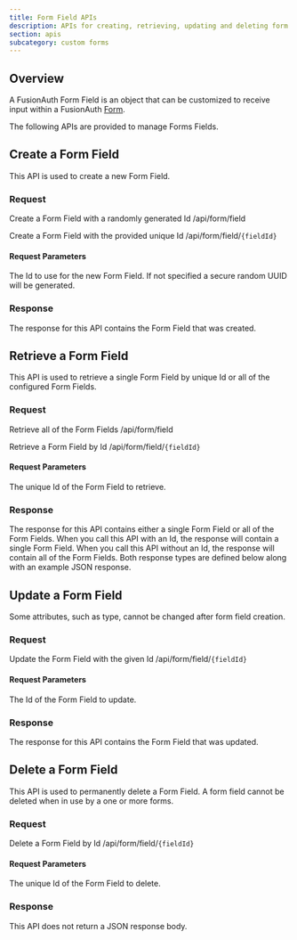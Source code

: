 ```yaml
---
title: Form Field APIs
description: APIs for creating, retrieving, updating and deleting form fields
section: apis
subcategory: custom forms
---
```


<PremiumEditionBlurb />

## Overview

A FusionAuth Form Field is an object that can be customized to receive input within a FusionAuth [Form](/docs/apis/custom-forms/forms).

The following APIs are provided to manage Forms Fields.

## Create a Form Field

This API is used to create a new Form Field.

### Request

<APIAuthentication icon="lock">Create a Form Field with a randomly generated Id</APIAuthentication>
<APIURI method="POST">/api/form/field</APIURI>

<APIAuthentication icon="lock">Create a Form Field with the provided unique Id</APIAuthentication>
<APIURI method="POST">/api/form/field/`{fieldId}`</APIURI>

#### Request Parameters

<APIBlock>
  <APIField name="fieldId" type="UUID" optional defaults="secure random UUID">
    The Id to use for the new Form Field. If not specified a secure random UUID will be generated.
  </APIField>
</APIBlock>

<FormFieldRequestBody />

### Response

The response for this API contains the Form Field that was created.

<StandardPostResponseCodes never_search_error />

<FormFieldResponseBody />

## Retrieve a Form Field

This API is used to retrieve a single Form Field by unique Id or all of the configured Form Fields.

### Request

<APIAuthentication icon="lock">Retrieve all of the Form Fields</APIAuthentication>
<APIURI method="GET">/api/form/field</APIURI>

<APIAuthentication icon="lock">Retrieve a Form Field by Id</APIAuthentication>
<APIURI method="GET">/api/form/field/`{fieldId}`</APIURI>

#### Request Parameters

<APIBlock>
  <APIField name="fieldId" type="UUID" required>
    The unique Id of the Form Field to retrieve.
  </APIField>
</APIBlock>

### Response

The response for this API contains either a single Form Field or all of the Form Fields. When you call this API with an Id, the response will contain a single Form Field. When you call this API without an Id, the response will contain all of the Form Fields. Both response types are defined below along with an example JSON response.

<StandardGetResponseCodes never_search_error />

<FormFieldResponseBody />

<FormFieldsResponseBody />

## Update a Form Field

<GenericUpdateExplanationFragment capitalized_object_name="Form Field" />

Some attributes, such as <InlineField>type</InlineField>, cannot be changed after form field creation. 

### Request

<APIAuthentication icon="lock">Update the Form Field with the given Id</APIAuthentication>
<APIURI method="PUT">/api/form/field/`{fieldId}`</APIURI>

<PatchSupport api_endpoint="/api/form/field/`{fieldId}`" />

#### Request Parameters

<APIBlock>
  <APIField name="fieldId" type="UUID" required>
    The Id of the Form Field to update.
  </APIField>
</APIBlock>

<FormFieldRequestBody update_request />

### Response

The response for this API contains the Form Field that was updated.

<StandardPutResponseCodes never_search_error />

<FormFieldResponseBody />

## Delete a Form Field

This API is used to permanently delete a Form Field. A form field cannot be deleted when in use by a one or more forms.

### Request

<APIAuthentication icon="lock">Delete a Form Field by Id</APIAuthentication>
<APIURI method="DELETE">/api/form/field/`{fieldId}`</APIURI>

#### Request Parameters

<APIBlock>
  <APIField name="fieldId" type="UUID" required>
    The unique Id of the Form Field to delete.
  </APIField>
</APIBlock>

### Response

This API does not return a JSON response body.

<StandardDeleteResponseCodes never_search_error />

